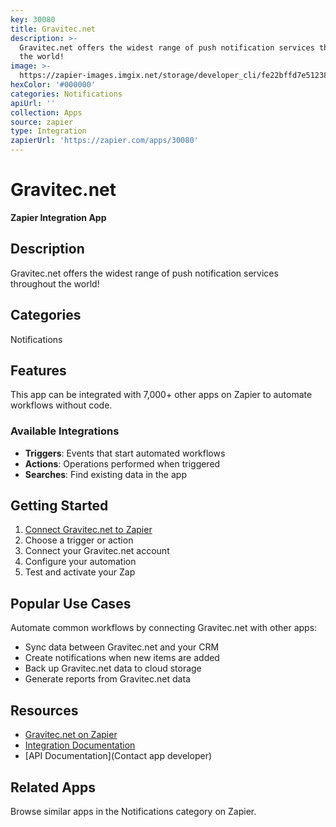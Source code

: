 ```yaml
---
key: 30080
title: Gravitec.net
description: >-
  Gravitec.net offers the widest range of push notification services throughout
  the world!
image: >-
  https://zapier-images.imgix.net/storage/developer_cli/fe22bffd7e512384af17352714bf8d2e.png?auto=format%2Ccompress&ixlib=python-3.0.0&q=50
hexColor: '#000000'
categories: Notifications
apiUrl: ''
collection: Apps
source: zapier
type: Integration
zapierUrl: 'https://zapier.com/apps/30080'
---
```

# Gravitec.net

**Zapier Integration App**

## Description

Gravitec.net offers the widest range of push notification services throughout the world!

## Categories

Notifications

## Features

This app can be integrated with 7,000+ other apps on Zapier to automate workflows without code.

### Available Integrations

- **Triggers**: Events that start automated workflows
- **Actions**: Operations performed when triggered
- **Searches**: Find existing data in the app

## Getting Started

1. [Connect Gravitec.net to Zapier](https://zapier.com/apps/30080)
2. Choose a trigger or action
3. Connect your Gravitec.net account
4. Configure your automation
5. Test and activate your Zap

## Popular Use Cases

Automate common workflows by connecting Gravitec.net with other apps:

- Sync data between Gravitec.net and your CRM
- Create notifications when new items are added
- Back up Gravitec.net data to cloud storage
- Generate reports from Gravitec.net data

## Resources

- [Gravitec.net on Zapier](https://zapier.com/apps/30080)
- [Integration Documentation](https://zapier.com/apps/30080/integrations)
- [API Documentation](Contact app developer)

## Related Apps

Browse similar apps in the Notifications category on Zapier.
